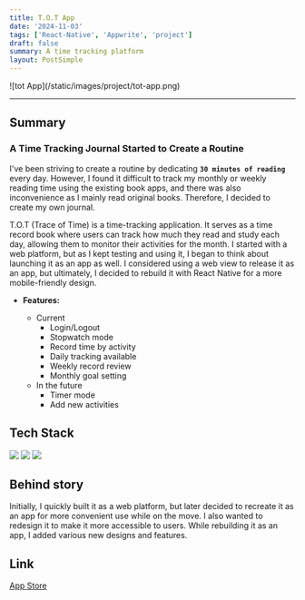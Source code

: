```yaml
---
title: T.O.T App
date: '2024-11-03'
tags: ['React-Native', 'Appwrite', 'project']
draft: false
summary: A time tracking platform
layout: PostSimple
---
```


<div className="-mx-2 flex flex-wrap overflow-hidden xl:-mx-2">
  ![tot App](/static/images/project/tot-app.png)
</div>

<hr />

## Summary

### **A Time Tracking Journal Started to Create a Routine**

I've been striving to create a routine by dedicating **`30 minutes of reading`** every day. However, I found it difficult to track my monthly or weekly reading time using the existing book apps, and there was also inconvenience as I mainly read original books. Therefore, I decided to create my own journal.

T.O.T (Trace of Time) is a time-tracking application. It serves as a time record book where users can track how much they read and study each day, allowing them to monitor their activities for the month.
I started with a web platform, but as I kept testing and using it, I began to think about launching it as an app as well. I considered using a web view to release it as an app, but ultimately, I decided to rebuild it with React Native for a more mobile-friendly design.

- **Features:**

  - Current
    - Login/Logout
    - Stopwatch mode
    - Record time by activity
    - Daily tracking available
    - Weekly record review
    - Monthly goal setting
  - In the future
    - Timer mode
    - Add new activities

## Tech Stack

<div className="m-0 flex flex-wrap p-0">
  <img
    className="m-0 mb-1 w-[120px] rounded-full p-4"
    src="https://img.shields.io/badge/react_native-ced4da.svg?&style=flat-square&logo=react&logoColor=black"
  />
  <img
    className="m-0 mb-1 w-[120px] rounded-full p-4"
    src="https://img.shields.io/badge/-TypeScript-ced4da.svg?&style=flat-square&logo=Typescript&logoColor=black"
  />
  <img
    className="m-0 mb-1 w-[120px] rounded-full p-4"
    src="https://img.shields.io/badge/appwrite-ced4da.svg?&style=flat-square&logo=appwrite&logoColor=black"
  />
</div>

## Behind story

Initially, I quickly built it as a web platform, but later decided to recreate it as an app for more convenient use while on the move. I also wanted to redesign it to make it more accessible to users. While rebuilding it as an app, I added various new designs and features.

## Link

[App Store](https://apps.apple.com/us/app/t-o-t/id6738571196?l=ko)
